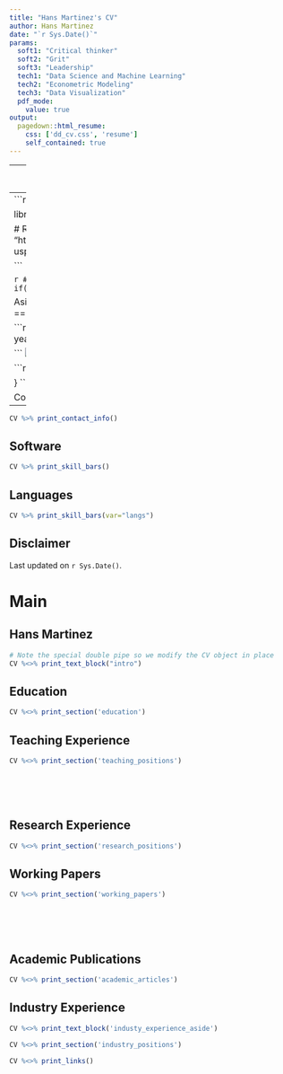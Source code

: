```yaml
---
title: "Hans Martinez's CV"
author: Hans Martinez
date: "`r Sys.Date()`"
params:
  soft1: "Critical thinker"
  soft2: "Grit"
  soft3: "Leadership"
  tech1: "Data Science and Machine Learning"
  tech2: "Econometric Modeling"
  tech3: "Data Visualization"
  pdf_mode:
    value: true
output:
  pagedown::html_resume:
    css: ['dd_cv.css', 'resume']
    self_contained: true
---
```

---
soft1: `r params$soft1`
soft2: `r params$soft2`
soft3: `r params$soft3`
tech1: `r params$tech1`
tech2: `r params$tech2`
tech3: `r params$tech3`
---
```r
knitr::opts_chunk$set(
  results='asis', 
  echo = FALSE
)

library(magrittr) # For the pipe
source("cv_printing_functions.r")

# Read in all data and initialize a CV printer object
CV <- create_CV_object(
  data_location = "https://docs.google.com/spreadsheets/d/1JoK4tb-81ruPrv553DzY-JSIKSaCR9TW80i8--qhuqE/edit?usp=sharing",  
  pdf_mode = params$pdf_mode
)

```


```r
# When in pdf export mode the little dots are unaligned, so fix that with some conditional CSS.
if(params$pdf_mode) {
    cat("
<style>
:root{
  --decorator-outer-offset-left: -6.5px;
}
</style>")
}
```


Aside
================================================================================

```r
# Build interactive network of positions colored by section
# and connected if they occurred in the same year
# datadrivencv::build_network_logo(CV$entries_data)

```
![](hans.jpg)

```r
if(params$pdf_mode){
  cat("View this CV [online](https://raw.githack.com/hans-mtz/DataCV/master/cv.html)")
} else {
  cat("[<i class='fas fa-download'></i> Download a PDF of this CV](https://hansmartinez.com/uploads/HansCV.pdf)")
  
}
```

Contact {#contact}
--------------------------------------------------------------------------------

```r
CV %>% print_contact_info()
```



Software {#skills}
--------------------------------------------------------------------------------

```r
CV %>% print_skill_bars()
```

Languages {#langs}
--------------------------------------------------------------------------------

```r
CV %>% print_skill_bars(var="langs")
```



Disclaimer {#disclaimer}
--------------------------------------------------------------------------------

<!-- Made with the R package [**pagedown**](https://github.com/rstudio/pagedown). -->

<!-- The source code is available [on github.com/nstrayer/cv](https://github.com/hans-mtz/DataCV). -->

Last updated on `r Sys.Date()`.



Main
================================================================================

Hans Martinez {#title}
--------------------------------------------------------------------------------

```r
# Note the special double pipe so we modify the CV object in place
CV %<>% print_text_block("intro") 
```

<!-- > *Enhancing Data Science and Machine Learning with Economics* -->

<!-- |Soft Skills | Technical Skills | -->
<!-- |:-----------|:-----------------| -->
<!-- | `r params$soft1` | `r params$tech1` |  -->
<!-- | `r params$soft2` | `r params$tech2` | -->
<!-- | `r params$soft3` | `r params$tech3` | -->

Education {data-icon=graduation-cap data-concise=true}
--------------------------------------------------------------------------------

```r
CV %<>% print_section('education')
```


Teaching Experience {data-icon=chalkboard-teacher}
--------------------------------------------------------------------------------

<!-- ::: aside -->
<!-- ```{r} -->
<!-- CV %<>% print_text_block('teaching_experience_aside') -->
<!-- ``` -->
<!-- ::: -->

```r
CV %<>% print_section('teaching_positions')
```

<!-- These breaks just force a new page so section doesnt get cut off -->
<br>
<br>
<br>

Research Experience {data-icon=laptop}
--------------------------------------------------------------------------------

```r
CV %<>% print_section('research_positions')
```



Working Papers {data-icon=file}
--------------------------------------------------------------------------------

<!-- ::: aside -->
<!-- ```{r} -->
<!-- CV %<>% print_text_block('wp_aside') -->
<!-- ``` -->
<!-- ::: -->

```r
CV %<>% print_section('working_papers')
```

<!-- These breaks just force a new page so section doesnt get cut off -->
<br>
<br>
<br>


Academic Publications {data-icon=book}
--------------------------------------------------------------------------------

<!-- ::: aside -->
<!-- ```{r} -->
<!-- CV %<>% print_text_block('publications_aside') -->
<!-- ``` -->
<!-- ::: -->

```r
CV %<>% print_section('academic_articles')
```

Industry Experience {data-icon=suitcase}
--------------------------------------------------------------------------------

::: aside
```r
CV %<>% print_text_block('industy_experience_aside')
```
:::

```r
CV %<>% print_section('industry_positions')
```

<!-- Selected Data Science Writing {data-icon=chart-line} -->
<!-- -------------------------------------------------------------------------------- -->

<!-- ::: aside -->
<!-- ```{r} -->
<!-- CV %<>% print_text_block('data_science_writing_aside') -->
<!-- ``` -->
<!-- ::: -->

<!-- ```{r} -->
<!-- CV %<>% print_section('data_science_writings') -->
<!-- ``` -->



<!-- Selected Press (About)  {data-icon=newspaper} -->
<!-- -------------------------------------------------------------------------------- -->

<!-- ```{r} -->
<!-- CV %<>% print_section('about_me_press') -->
<!-- ``` -->


<!-- <br> -->
<!-- <br> -->


<!-- Selected Press (By)  {data-icon=newspaper} -->
<!-- -------------------------------------------------------------------------------- -->

<!-- ```{r} -->
<!-- CV %<>% print_section('by_me_press') -->
<!-- ``` -->





```r
CV %<>% print_links()
```

